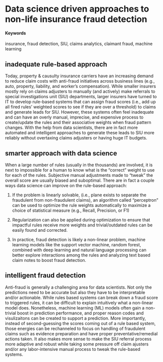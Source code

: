 # Data science driven approaches to non-life insurance fraud detection {#anti-fraud}

#### Keywords

insurance, fraud detection, SIU, claims analytics, claimant fraud, machine learning

## inadequate rule-based approach

Today, property & causulty insurance carriers have an increasing demand to reduce claim costs with anti-fraud initiatives across business lines (e.g., auto, property, liability, and worker's compensation). While smaller insurers mostly rely on claims adjusters to manually (and actively) make referrals to special investigations unit (SIU) departments, larger insurers have turned to IT to develop rule-based systems that can assign fraud scores (i.e., add up all fired rules' weighted scores to see if they are over a threshold) to claims and generate leads for SIU. However, these systems often feel inadequate and can have an overly manual, imprecise, and expensive process to create/update the rules and their associative weights when fraud pattern changes. With the help from data scientists, there are in fact more automated and intelligent approaches to generate these leads to SIU more reliably without overtaxing claims adjusters or having huge IT budgets.   

## smarter approach with data science

When a large number of rules (usually in the thousands) are involved, it is next to impossible for a human to know what is the “correct” weight to use for each of the rules. Subjective manual adjustments made to “tweak” the overall score are usually biased and suboptimal. There are in fact a couple ways data science can improve on the rule-based approach: 

1. If the problem is linearly solvable, (i.e., plane exists to separate the fraudulent from non-fraudulent claims), an algorithm called “perceptron” can be used to optimize the rule weights automatically to maximize a choice of statistical measure (e.g., Recall, Precision, or F1)

2. Regularization can also be applied during optimization to ensure that impactful rules receive more weights and trivial/outdated rules can be easily found and corrected. 

3. In practice, fraud detection is likely a non-linear problem, machine learning models like the support vector machine, random forest, combined with deep learning and natural language processing can better explore interactions among the rules and analyzing text based claim notes to boost fraud detection. 

## intelligent fraud detection    

Anti-fraud is generally a challenging area for data scientists. Not only the predictions need to be accurate but also they have to be interpretable and/or actionable. While rules based systems can break down a fraud score to triggered rules, it can be difficult to explain intuitively what a non-linear model does. Nonetheless, machine learning (ML) models often gain a non-trivial boost in prediction performance, and proper reason codes and visulizaitons can be created to support a prediction. More importantly, instead of second-guessing the scores coming out of a rule based system, those energies can be rechanneled to focus on handling of fraudulent claims such as evidence preparation and have proper preventative/remedial actions taken. It also makes more sense to make the SIU referral process more adaptive and robust while taking some pressure off claim ajusters and/or any labor-intensive manual process to tweak the rule-based systems.  
